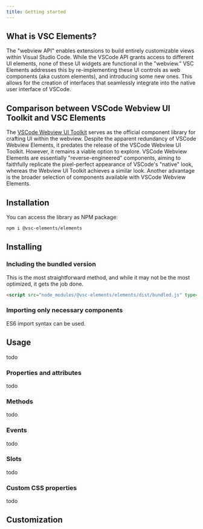 ```yaml
---
title: Getting started
---
```


## What is VSC Elements?

The "webview API" enables extensions to build entirely customizable views within Visual Studio Code.
While the VSCode API grants access to different UI elements, none of these UI widgets are functional
in the "webview." VSC Elements addresses this by re-implementing these UI controls as web
components (aka custom elements), and introducing some new ones. This allows for the creation of interfaces that seamlessly
integrate into the native user interface of VSCode.

## Comparison between VSCode Webview UI Toolkit and VSC Elements

The [VSCode Webview UI Toolkit](https://github.com/microsoft/vscode-webview-ui-toolkit) serves as the official component library for crafting UI within the webview. 
Despite the apparent redundancy of VSCode Webview Elements, it predates the release of the VSCode Webview UI Toolkit. 
However, it remains a viable option to explore. VSCode Webview Elements are essentially "reverse-engineered" components, 
aiming to faithfully replicate the pixel-perfect appearance of VSCode's "native" look, whereas the Webview UI Toolkit 
achieves a similar look. Another advantage is the broader selection of components available with VSCode Webview Elements.

## Installation

You can access the library as NPM package:

```bash
npm i @vsc-elements/elements
```

## Installing

### Including the bundled version

This is the most straightforward method, and while it may not be the most optimized, it gets the job done.

```html
<script src="node_modules/@vsc-elements/elements/dist/bundled.js" type="module"></script>
```

### Importing only necessary components

ES6 import syntax can be used.

## Usage

todo

### Properties and attributes

todo

### Methods

todo

### Events

todo

### Slots

todo

### Custom CSS properties

todo

## Customization

